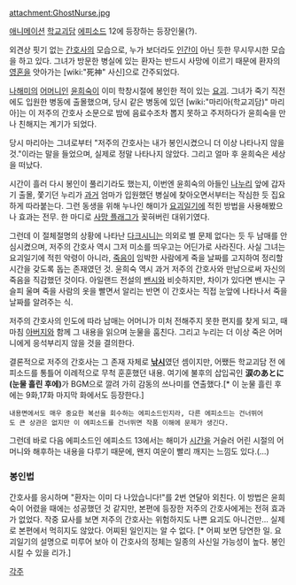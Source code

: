 attachment:GhostNurse.jpg

[[애니메이션]] [[학교괴담]] [[에피소드]] 12에 등장하는 등장인물(?).

외견상 핏기 없는 [[간호사]]의 모습으로, 누가 보더라도 [[인간]]이 아닌 듯한 무시무시한 모습을 하고 있다. 그녀가 방문한 병실에 있는 환자는 반드시 사망에 이르기 때문에 환자의 [[영혼]]을 앗아가는 [wiki:"死神" 사신]으로 간주되었다.

[[나해미]]의 [[어머니]]인 [[윤희숙]]이 이미 학창시절에 봉인한 적이 있는 [[요괴]]. 그녀가 죽기 직전에도 입원한 병동에 출몰했으며, 당시 같은 병동에 있던 [wiki:"마리아(학교괴담)" 마리아]는 이 저주의 간호사 소문으로 밤에 음료수조차 뽑지 못하고 주저하다가 윤희숙을 만나 친해지는 계기가 되었다.

당시 마리아는 그녀로부터 "저주의 간호사는 내가 봉인시켰으니 더 이상 나타나지 않을 것."이라는 말을 들었으며, 실제로 정말 나타나지 않았다. 그리고 얼마 후 윤희숙은 세상을 떠났다.

시간이 흘러 다시 봉인이 풀리기라도 했는지, 이번엔 윤희숙의 아들인 [[나누리]] 앞에 갑자기 출몰, 쫓기던 누리가 [[과거]] 엄마가 입원했던 병실에 찾아오면서부터는 작심한 듯 집요하게 따라붙는다. 그런 동생을 위해 누나인 해미가 [[요괴일기]]에 적힌 방법을 사용해봤으나 효과는 전무. 한 마디로 [[사망 플래그]]가 꽂혀버린 대위기였다.

그런데 이 절체절명의 상황에 나타난 [[다크시니]]는 의외로 별 문제 없다는 듯 두 남매를 안심시켰으며, 저주의 간호사 역시 그저 미소를 띄우고는 어딘가로 사라진다. 사실 그녀는 요괴일기에 적힌 악령이 아니라, [[죽음]]이 임박한 사람에게 죽을 날짜를 고지하여 정리할 시간을 갖도록 돕는 존재였던 것. 윤희숙 역시 과거 저주의 간호사와 만남으로써 자신의 죽음을 직감했던 것이다. 아일랜드 전설의 [[밴시]]와 비슷하지만, 차이가 있다면 밴시는 구슬피 울며 죽을 사람의 옷을 빨면서 알리는 반면 이 간호사는 직접 눈앞에 나타나서 죽을 날짜를 알려주는 식.

저주의 간호사의 인도에 따라 남매는 어머니가 미처 전해주지 못한 편지를 찾게 되고, 때마침 [[아버지]]와 함께 그 내용을 읽으며 눈물을 훔친다. 그리고 누리는 더 이상 죽은 어머니에게 응석부리지 않을 것을 결의한다. 

결론적으로 저주의 간호사는 그 존재 자체로 '''[[낚시]]'''였던 셈이지만, 어쨌든 학교괴담 전 에피소드를 통틀어 이례적으로 무척 훈훈했던 내용. 여기에 불후의 삽입곡인 '''涙のあとに(눈물 흘린 후에)'''가 BGM으로 깔려 가히 감동의 쓰나미를 연출했다.[* 이 눈물 흘린 후에는 9화,17화 마지막 화에서도 등장한다.]
 내용면에서도 매우 중요한 복선을 회수하는 에피소드인지라, 다른 에피소드는 건너뛰어도 큰 상관은 없지만 이 에피소드를 건너뛰면 작품 이해에 문제가 생긴다.

그런데 바로 다음 에피소드인 에피소드 13에서는 해미가 [[시간]]을 거슬러 어린 시절의 어머니와 해후하는 내용을 다루기 때문에, 왠지 여운이 빨리 깨지는 느낌도 있다.(…)

=== 봉인법 ===
간호사를 응시하며 "환자는 이미 다 나았습니다!"를 2번 연달아 외친다. 이 방법은 윤희숙이 어렸을 때에는 성공했던 것 같지만, 본편에 등장한 저주의 간호사에게는 전혀 효과가 없었다. 작중 묘사를 보면 저주의 간호사는 위험하지도 나쁜 요괴도 아니건만… 실제로 본편에서 먹히지도 않았다. 어찌된 일인지는 알 수 없다. [* 어찌 보면 당연한 일. 요괴일기의 설명으로 미루어 보아 이 간호사의 정체는 일종의 사신일 가능성이 높다. 봉인시킬 수 있을 리가.]

[[각주]]
